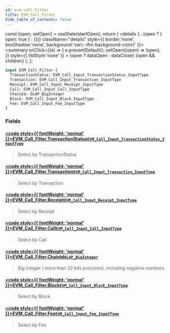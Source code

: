 ```yaml
---
id: evm-call-filter
title: EVM_Call_Filter
hide_table_of_contents: false
---
```







  const [open, setOpen] = useState(startOpen);
  return (
    <details {...(open ? { open: true } : {})} className="details" style={{ border:'none', boxShadow:'none', background:'var(--ifm-background-color)' }}>
      <summary
        onClick={(e) => {
          e.preventDefault();
          setOpen((open) => !open);
        }}
        style={{ listStyle:'none' }}
      >
      {open ? dataOpen : dataClose}
      </summary>
      {open && children}
    </details>
  );
};







```graphql
input EVM_Call_Filter {
  TransactionStatus: EVM_Call_Input_TransactionStatus_InputType
  Transaction: EVM_Call_Input_Transaction_InputType
  Receipt: EVM_Call_Input_Receipt_InputType
  Call: EVM_Call_Input_Call_InputType
  ChainId: OLAP_BigInteger
  Block: EVM_Call_Input_Block_InputType
  Fee: EVM_Call_Input_Fee_InputType
}
```




### Fields

#### [<code style={{ fontWeight: 'normal' }}>EVM_Call_Filter.<b>TransactionStatus</b></code>](#)<Bullet />[`EVM_Call_Input_TransactionStatus_InputType`](/docs/graphql-reference/inputs/evm-call-input-transaction-status-input-type) <Badge class="secondary" text="input"/>
> Select by TransactionStatus
> 

#### [<code style={{ fontWeight: 'normal' }}>EVM_Call_Filter.<b>Transaction</b></code>](#)<Bullet />[`EVM_Call_Input_Transaction_InputType`](/docs/graphql-reference/inputs/evm-call-input-transaction-input-type) <Badge class="secondary" text="input"/>
> Select by Transaction
> 

#### [<code style={{ fontWeight: 'normal' }}>EVM_Call_Filter.<b>Receipt</b></code>](#)<Bullet />[`EVM_Call_Input_Receipt_InputType`](/docs/graphql-reference/inputs/evm-call-input-receipt-input-type) <Badge class="secondary" text="input"/>
> Select by Receipt
> 

#### [<code style={{ fontWeight: 'normal' }}>EVM_Call_Filter.<b>Call</b></code>](#)<Bullet />[`EVM_Call_Input_Call_InputType`](/docs/graphql-reference/inputs/evm-call-input-call-input-type) <Badge class="secondary" text="input"/>
> Select by Call
> 

#### [<code style={{ fontWeight: 'normal' }}>EVM_Call_Filter.<b>ChainId</b></code>](#)<Bullet />[`OLAP_BigInteger`](/docs/graphql-reference/inputs/olap-big-integer) <Badge class="secondary" text="input"/>
> Big Integer ( more than 32 bits precision), including negative numbers
> 

#### [<code style={{ fontWeight: 'normal' }}>EVM_Call_Filter.<b>Block</b></code>](#)<Bullet />[`EVM_Call_Input_Block_InputType`](/docs/graphql-reference/inputs/evm-call-input-block-input-type) <Badge class="secondary" text="input"/>
> Select by Block
> 

#### [<code style={{ fontWeight: 'normal' }}>EVM_Call_Filter.<b>Fee</b></code>](#)<Bullet />[`EVM_Call_Input_Fee_InputType`](/docs/graphql-reference/inputs/evm-call-input-fee-input-type) <Badge class="secondary" text="input"/>
> Select by Fee
> 



